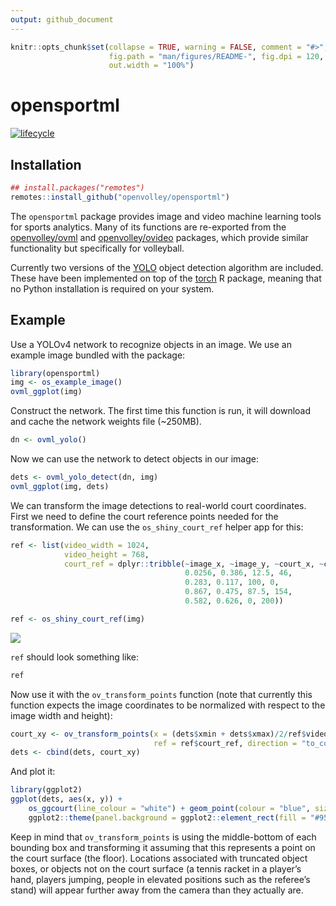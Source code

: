 ```yaml
---
output: github_document
---
```


<!-- README.md is generated from README.Rmd. Please edit that file -->

```r
knitr::opts_chunk$set(collapse = TRUE, warning = FALSE, comment = "#>",
                      fig.path = "man/figures/README-", fig.dpi = 120, fig.width = 8, fig.height = 6,
                      out.width = "100%")
```

# opensportml

<!-- badges: start -->
[![lifecycle](https://img.shields.io/badge/lifecycle-experimental-orange.svg)](https://www.tidyverse.org/lifecycle/#experimental)
<!-- badges: end -->

## Installation

``` r
## install.packages("remotes")
remotes::install_github("openvolley/opensportml")
```

The `opensportml` package provides image and video machine learning tools for sports analytics. Many of its functions are re-exported from the [openvolley/ovml](https://github.com/openvolley/ovml) and [openvolley/ovideo](https://github.com/openvolley/ovideo) packages, which provide similar functionality but specifically for volleyball.

Currently two versions of the [YOLO](https://pjreddie.com/darknet/yolo/) object detection algorithm are included. These have been implemented on top of the [torch](https://torch.mlverse.org/) R package, meaning that no Python installation is required on your system.

## Example

Use a YOLOv4 network to recognize objects in an image. We use an example image bundled with the package:

```r
library(opensportml)
img <- os_example_image()
ovml_ggplot(img)
```

Construct the network. The first time this function is run, it will download and cache the network weights file (~250MB).

```r
dn <- ovml_yolo()
```

Now we can use the network to detect objects in our image:

```r
dets <- ovml_yolo_detect(dn, img)
ovml_ggplot(img, dets)

```

We can transform the image detections to real-world court coordinates. First we need to define the court reference points needed for the transformation. We can use the `os_shiny_court_ref` helper app for this:

```r
ref <- list(video_width = 1024,
            video_height = 768,
            court_ref = dplyr::tribble(~image_x, ~image_y, ~court_x, ~court_y,
                                       0.0256, 0.386, 12.5, 46,
                                       0.283, 0.117, 100, 0,
                                       0.867, 0.475, 87.5, 154,
                                       0.582, 0.626, 0, 200))

```

```r
ref <- os_shiny_court_ref(img)

```

![](man/figures/courtref.png)

`ref` should look something like:

```r
ref

```

Now use it with the `ov_transform_points` function (note that currently this function expects the image coordinates to be normalized with respect to the image width and height):

```r
court_xy <- ov_transform_points(x = (dets$xmin + dets$xmax)/2/ref$video_width, y = dets$ymin/ref$video_height,
                                ref = ref$court_ref, direction = "to_court")
dets <- cbind(dets, court_xy)

```

And plot it:

```r
library(ggplot2)
ggplot(dets, aes(x, y)) + 
    os_ggcourt(line_colour = "white") + geom_point(colour = "blue", size = 3) +
    ggplot2::theme(panel.background = ggplot2::element_rect(fill = "#95a264"))

```

Keep in mind that `ov_transform_points` is using the middle-bottom of each bounding box and transforming it assuming that this represents a point on the court surface (the floor). Locations associated with truncated object boxes, or objects not on the court surface (a tennis racket in a player's hand, players jumping, people in elevated positions such as the referee's stand) will appear further away from the camera than they actually are.
